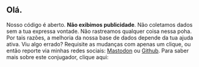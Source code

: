 ## Olá.

Nosso código é aberto. **Não exibimos publicidade**.
Não coletamos dados sem a tua expressa vontade. 
Não rastreamos qualquer coisa nessa poha. 
Por tais razões, a melhoria da nossa base de dados 
depende da tua ajuda ativa. Viu algo errado? Requisite as mudanças com 
apenas um clique, ou então reporte via minhas redes sociais: [Mastodon](https://ursal.zone/@renribsilva) ou 
[Github](https://github.com/renribsilva/conjugador). Para saber mais sobre
este conjugador, clique aqui:
